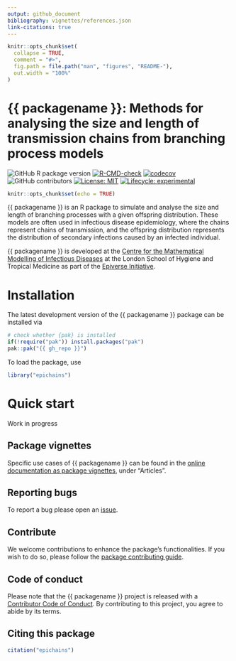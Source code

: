 ```yaml
---
output: github_document
bibliography: vignettes/references.json
link-citations: true
---
```


<!-- README.md is generated from README.Rmd. Please edit that file. -->
<!-- The code to render this README is stored in .github/workflows/render-readme.yaml -->
<!-- Variables marked with double curly braces will be transformed beforehand: -->
<!-- `packagename` is extracted from the DESCRIPTION file -->
<!-- `gh_repo` is extracted via a special environment variable in GitHub Actions -->

```r
knitr::opts_chunk$set(
  collapse = TRUE,
  comment = "#>",
  fig.path = file.path("man", "figures", "README-"),
  out.width = "100%"
)
```

# {{ packagename }}: Methods for analysing the size and length of transmission chains from branching process models

<!-- badges: start -->
![GitHub R package version](https://img.shields.io/github/r-package/v/epiverse-trace/epichains)
[![R-CMD-check](https://github.com/epiverse-trace/epichains/actions/workflows/R-CMD-check.yaml/badge.svg)](https://github.com/epiverse-trace/epichains/actions/workflows/R-CMD-check.yaml)
[![codecov](https://codecov.io/github/epiverse-trace/epichains/branch/main/graphs/badge.svg)](https://codecov.io/github/epiverse-trace/epichains)
![GitHub contributors](https://img.shields.io/github/contributors/epiverse-trace/epichains)
[![License: MIT](https://img.shields.io/badge/License-MIT-yellow.svg)](https://opensource.org/licenses/MIT)
[![Lifecycle:
experimental](https://img.shields.io/badge/lifecycle-experimental-orange.svg)](https://lifecycle.r-lib.org/articles/stages.html#experimental)
<!-- badges: end -->

```r
knitr::opts_chunk$set(echo = TRUE)
```

{{ packagename }} is an R package to simulate and analyse the size and length of
branching processes with a given offspring distribution. These models are often 
used in infectious disease epidemiology, where the chains represent chains of
transmission, and the offspring distribution represents the distribution of 
secondary infections caused by an infected individual.

{{ packagename }} is developed at the [Centre for the Mathematical Modelling of Infectious Diseases](https://www.lshtm.ac.uk/research/centres/centre-mathematical-modelling-infectious-diseases) at the London School of Hygiene and Tropical Medicine as part of the [Epiverse Initiative](https://data.org/initiatives/epiverse/).

# Installation

The latest development version of the {{ packagename }} package can be installed via

```r
# check whether {pak} is installed
if(!require("pak")) install.packages("pak")
pak::pak("{{ gh_repo }}")
```

To load the package, use

```r
library("epichains")
```

# Quick start

Work in progress

## Package vignettes

Specific use cases of {{ packagename }} can be found in 
the [online documentation as package vignettes](https://epiverse-trace.github.io/epichains/), under "Articles".

## Reporting bugs 

To report a bug please open an [issue](https://github.com/epiverse-trace/epichains/issues/new/choose).

## Contribute

We welcome contributions to enhance the package's functionalities. If you 
wish to do so, please follow the [package contributing guide](https://github.com/epiverse-trace/epichains/blob/main/.github/CONTRIBUTING.md).

## Code of conduct

Please note that the {{ packagename }} project is released with a [Contributor Code of Conduct](https://github.com/epiverse-trace/.github/blob/main/CODE_OF_CONDUCT.md). 
By contributing to this project, you agree to abide by its terms.

## Citing this package

```r
citation("epichains")
```
